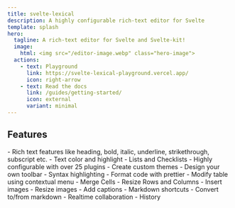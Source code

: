 ```yaml
---
title: svelte-lexical
description: A highly configurable rich-text editor for Svelte
template: splash
hero:
  tagline: A rich-text editor for Svelte and Svelte-kit!
  image:
    html: <img src="/editor-image.webp" class="hero-image">
  actions:
    - text: Playground
      link: https://svelte-lexical-playground.vercel.app/
      icon: right-arrow
    - text: Read the docs
      link: /guides/getting-started/
      icon: external
      variant: minimal
---
```



## Features

<CardGrid>
	<Card title="Rich Text" icon="pencil">
		- Rich text features like heading, bold, italic, underline, strikethrough, subscript etc.
		- Text color and highlight
		- Lists and Checklists
	</Card>
	<Card title="Configurable" icon="setting">
		- Highly configurable with over 25 plugins
		- Create custom themes
		- Design your own toolbar
	</Card>
	<Card title="Code Blocks" icon="seti:json">
		- Syntax highlighting
		- Format code with prettier
	</Card>
	<Card title="Tables" icon="seti:csv">
		- Modify table using contextual menu
		- Merge Cells
		- Resize Rows and Columns
	</Card>
	<Card title="Images" icon="seti:image">
		- Insert images
		- Resize images
		- Add captions
	</Card>
	<Card title="Markdown" icon="seti:markdown">
		- Markdown shortcuts
		- Convert to/from markdown
	</Card>
	<Card title="Collaboration" icon="discourse">
		- Realtime collaboration
		- History
	</Card>
</CardGrid>
